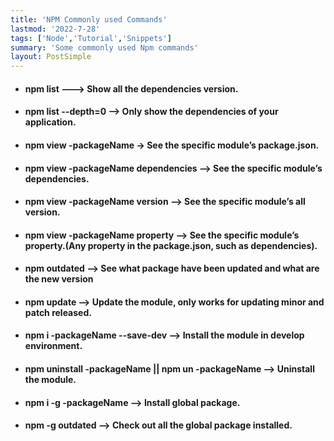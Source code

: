 ```yaml
---
title: 'NPM Commonly used Commands'
lastmod: '2022-7-28'
tags: ['Node','Tutorial','Snippets']
summary: 'Some commonly used Npm commands'
layout: PostSimple
---
```


- #### npm list ---> Show all the dependencies version.

- #### npm list --depth=0 --> Only show the dependencies of your application.

- #### npm view -packageName -> See the specific module’s package.json.

- #### npm view -packageName dependencies --> See the specific module’s dependencies.

- #### npm view -packageName version --> See the specific module’s all version.

- #### npm view -packageName property --> See the specific module’s property.(Any property in the package.json, such as dependencies).

- #### npm outdated --> See what package have been updated and what are the new version

- #### npm update --> Update the module, only works for updating minor and patch released.

- #### npm i -packageName --save-dev --> Install the module in develop environment.

- #### npm uninstall -packageName || npm un  -packageName --> Uninstall the module.

- #### npm i -g  -packageName --> Install global package.

- #### npm -g outdated --> Check out all the global package installed.


